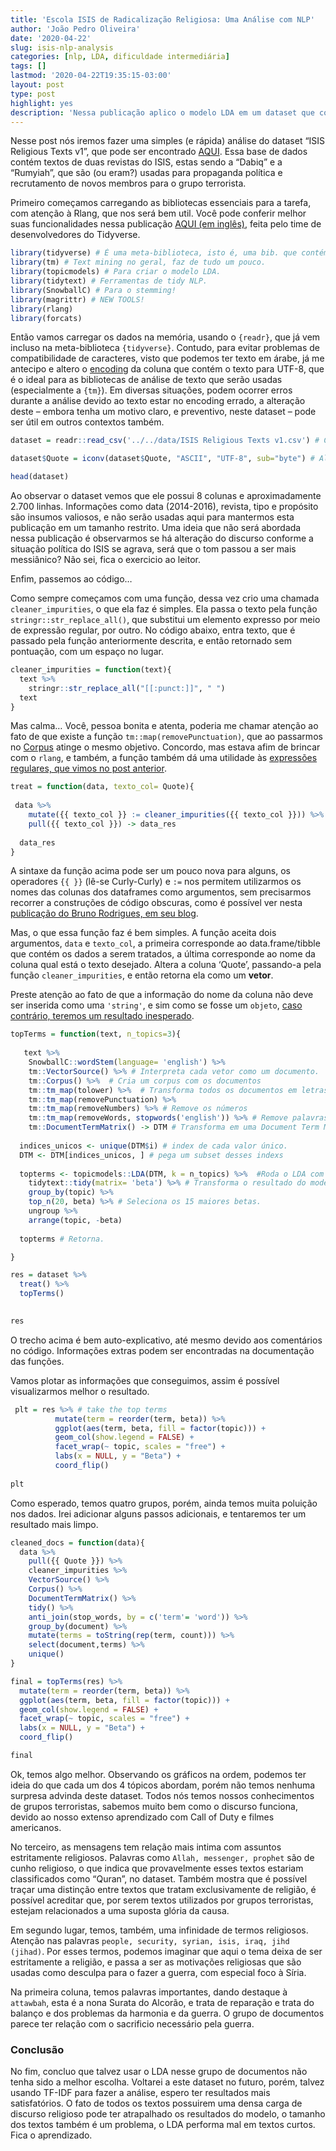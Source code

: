 ```yaml
---
title: 'Escola ISIS de Radicalização Religiosa: Uma Análise com NLP'
author: 'João Pedro Oliveira'
date: '2020-04-22'
slug: isis-nlp-analysis
categories: [nlp, LDA, dificuldade intermediária]
tags: []
lastmod: '2020-04-22T19:35:15-03:00'
layout: post
type: post
highlight: yes
description: 'Nessa publicação aplico o modelo LDA em um dataset que contém artigos de revista utilizados pelo Estado Islâmico em sua propaganda política.'
---
```


Nesse post nós iremos fazer uma simples (e rápida) análise do dataset "ISIS Religious Texts v1", que pode ser encontrado [AQUI](https://www.kaggle.com/fifthtribe/isis-religious-texts). Essa base de dados contém textos de duas revistas do ISIS, estas sendo a "Dabiq" e a "Rumyiah", que são (ou eram?) usadas para propaganda política e recrutamento de novos membros para o grupo terrorista.

Primeiro começamos carregando as bibliotecas essenciais para a tarefa, com atenção à Rlang, que nos será bem util. Você pode conferir melhor suas funcionalidades nessa publicação [AQUI (em inglês)](https://www.tidyverse.org/blog/2018/03/rlang-0.2.0/), feita pelo time de desenvolvedores do Tidyverse.


```r
library(tidyverse) # É uma meta-biblioteca, isto é, uma bib. que contém outras bibliotecas.
library(tm) # Text mining no geral, faz de tudo um pouco.
library(topicmodels) # Para criar o modelo LDA.
library(tidytext) # Ferramentas de tidy NLP.
library(SnowballC) # Para o stemming!
library(magrittr) # NEW TOOLS!
library(rlang)
library(forcats)
```

Então vamos carregar os dados na memória, usando o `{readr}`, que já vem incluso na meta-biblioteca `{tidyverse}`. Contudo, para evitar problemas de compatibilidade de caracteres, visto que podemos ter texto em árabe, já me antecipo e altero o [encoding](https://en.wikipedia.org/wiki/Character_encoding) da coluna que contém o texto para UTF-8, que é o ideal para as bibliotecas de análise de texto que serão usadas (especialmente a `{tm}`). Em diversas situações, podem ocorrer erros durante a análise devido ao texto estar no encoding errado, a alteração deste -- embora tenha um motivo claro, e preventivo, neste dataset -- pode ser útil em outros contextos também.

```r
dataset = readr::read_csv('../../data/ISIS Religious Texts v1.csv') # Carrega os dados

dataset$Quote = iconv(dataset$Quote, "ASCII", "UTF-8", sub="byte") # Altera o encoding

head(dataset)
```

Ao observar o dataset vemos que ele possui 8 colunas e aproximadamente 2.700 linhas. Informações como data (2014-2016), revista, tipo e propósito são insumos valiosos, e não serão usadas aqui para mantermos esta publicação em um tamanho restrito. Uma ideia que não será abordada nessa publicação é observarmos se há alteração do discurso conforme a situação política do ISIS se agrava, será que o tom passou a ser mais messiânico? Não sei, fica o exercicio ao leitor.

Enfim, passemos ao código...

Como sempre começamos com uma função, dessa vez crio uma chamada `cleaner_impurities`, o que ela faz é simples. Ela passa o texto pela função `stringr::str_replace_all()`, que substitui um elemento expresso por meio de expressão regular, por outro. No código abaixo, entra texto, que é passado pela função anteriormente descrita, e então retornado sem pontuação, com um espaço no lugar.

```r
cleaner_impurities = function(text){
  text %>% 
    stringr::str_replace_all("[[:punct:]]", " ") 
  text
}
```

Mas calma... Você, pessoa bonita e atenta, poderia me chamar atenção ao fato de que existe a função `tm::map(removePunctuation)`, que ao passarmos no [Corpus](https://en.wikipedia.org/wiki/Text_corpus) atinge o mesmo objetivo. Concordo, mas estava afim de brincar com o `rlang`, e também, a função também dá uma utilidade às [expressões regulares, que vimos no post anterior](https://alphabetsigma.netlify.app/2020/03/17/introducao-as-expressoes-regulares/).

```r
treat = function(data, texto_col= Quote){
  
 data %>%
    mutate({{ texto_col }} := cleaner_impurities({{ texto_col }})) %>% 
    pull({{ texto_col }}) -> data_res
  
  data_res
}
```

A sintaxe da função acima pode ser um pouco nova para alguns, os operadores `{{ }}` (lê-se Curly-Curly) e `:=` nos permitem utilizarmos os nomes das colunas dos dataframes como argumentos, sem precisarmos recorrer a construções de código obscuras, como é possível ver nesta [publicação do Bruno Rodrigues, em seu blog](https://www.brodrigues.co/blog/2019-06-20-tidy_eval_saga/).

Mas, o que essa função faz é bem simples. A função aceita dois argumentos, `data` e `texto_col`, a primeira corresponde ao data.frame/tibble que contém os dados a serem tratados, a última corresponde ao nome da coluna qual está o texto desejado. Altera a coluna 'Quote', passando-a pela função `cleaner_impurities`, e então retorna ela como um **vetor**. 

Preste atenção ao fato de que a informação do nome da coluna não deve ser inserida como uma `'string'`, e sim como se fosse um `objeto`, [caso contrário, teremos um resultado inesperado](https://stackoverflow.com/questions/61377657/tidy-evaluation-not-working-with-mutate-and-stringr).

```r
topTerms = function(text, n_topics=3){
  
   text %>%
    SnowballC::wordStem(language= 'english') %>% 
    tm::VectorSource() %>% # Interpreta cada vetor como um documento.
    tm::Corpus() %>%  # Cria um corpus com os documentos
    tm::tm_map(tolower) %>%  # Transforma todos os documentos em letras minusculas
    tm::tm_map(removePunctuation) %>% 
    tm::tm_map(removeNumbers) %>% # Remove os números
    tm::tm_map(removeWords, stopwords('english')) %>% # Remove palavras frequentes e que são vazias de significado (the, it, as, etc.)
    tm::DocumentTermMatrix() -> DTM # Transforma em uma Document Term Matrix.
  
  indices_unicos <- unique(DTM$i) # index de cada valor único.
  DTM <- DTM[indices_unicos, ] # pega um subset desses indexs
  
  topterms <- topicmodels::LDA(DTM, k = n_topics) %>%  #Roda o LDA com 3 tópicos
    tidytext::tidy(matrix= 'beta') %>% # Transforma o resultado do modelo em um objeto 'tidy', manipulável.
    group_by(topic) %>% 
    top_n(20, beta) %>% # Seleciona os 15 maiores betas.
    ungroup %>% 
    arrange(topic, -beta)
  
  topterms # Retorna.

}

res = dataset %>% 
  treat() %>% 
  topTerms()

    
res
```

O trecho acima é bem auto-explicativo, até mesmo devido aos comentários no código. Informações extras podem ser encontradas na documentação das funções. 

Vamos plotar as informações que conseguimos, assim é possível visualizarmos melhor o resultado.


```r
 plt = res %>% # take the top terms
          mutate(term = reorder(term, beta)) %>%
          ggplot(aes(term, beta, fill = factor(topic))) + 
          geom_col(show.legend = FALSE) + 
          facet_wrap(~ topic, scales = "free") + 
          labs(x = NULL, y = "Beta") +  
          coord_flip()
  
plt
```

Como esperado, temos quatro grupos, porém, ainda temos muita poluição nos dados. Irei adicionar alguns passos adicionais, e tentaremos ter um resultado mais limpo.


```r

cleaned_docs = function(data){
  data %>% 
    pull({{ Quote }}) %>% 
    cleaner_impurities %>% 
    VectorSource() %>% 
    Corpus() %>% 
    DocumentTermMatrix() %>% 
    tidy() %>% 
    anti_join(stop_words, by = c('term'= 'word')) %>% 
    group_by(document) %>% 
    mutate(terms = toString(rep(term, count))) %>% 
    select(document,terms) %>% 
    unique()
}

final = topTerms(res) %>% 
  mutate(term = reorder(term, beta)) %>%
  ggplot(aes(term, beta, fill = factor(topic))) + 
  geom_col(show.legend = FALSE) + 
  facet_wrap(~ topic, scales = "free") + 
  labs(x = NULL, y = "Beta") +  
  coord_flip()

final

```

Ok, temos algo melhor. Observando os gráficos na ordem, podemos ter ideia do que cada um dos 4 tópicos abordam, porém não temos nenhuma surpresa advinda deste dataset. Todos nós temos nossos conhecimentos de grupos terroristas, sabemos muito bem como o discurso funciona, devido ao nosso extenso aprendizado com Call of Duty e filmes americanos.

No terceiro, as mensagens tem relação mais intima com assuntos estritamente religiosos. Palavras como `Allah, messenger, prophet` são de cunho religioso, o que indica que provavelmente esses textos estariam classificados como "Quran", no dataset. Também mostra que é possível traçar uma distinção entre textos que tratam exclusivamente de religião, é possível acreditar que, por serem textos utilizados por grupos terroristas, estejam relacionados a uma suposta glória da causa.

Em segundo lugar, temos, também, uma infinidade de termos religiosos. Atenção nas palavras `people, security, syrian, isis, iraq, jihd (jihad)`. Por esses termos, podemos imaginar que aqui o tema deixa de ser estritamente a religião, e passa a ser as motivações religiosas que são usadas como desculpa para o fazer a guerra, com especial foco à Síria.

Na primeira coluna, temos palavras importantes, dando destaque à `attawbah`, esta é a nona Surata do Alcorão, e trata de reparação e trata do balanço e dos problemas da harmonia e da guerra. O grupo de documentos parece ter relação com o sacrificio necessário pela guerra.


### Conclusão

No fim, concluo que talvez usar o LDA nesse grupo de documentos não tenha sido a melhor escolha. Voltarei a este dataset no futuro, porém, talvez usando TF-IDF para fazer a análise, espero ter resultados mais satisfatórios. O fato de todos os textos possuirem uma densa carga de discurso religioso pode ter atrapalhado os resultados do modelo, o tamanho dos textos também é um problema, o LDA performa mal em textos curtos. Fica o aprendizado.







